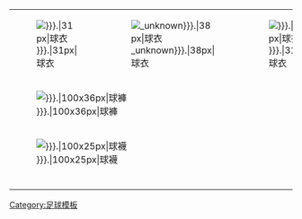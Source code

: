 {| cellspacing="0" cellpadding="0" style="background:#FFF; width:90px; margin:0 auto; text-align: center;"
|-
|bgcolor="#{{{leftarm|ffffff}}}"|[[File:kit left arm{{{pattern_la|}}}.{{{filetype|svg}}}|31px|球衣]]
|bgcolor="#{{{body|ffffff}}}"|[[File:kit body{{{pattern_b|_unknown}}}.{{{filetype|svg}}}|38px|球衣]]
|bgcolor="#{{{rightarm|ffffff}}}"|[[File:kit right arm{{{pattern_ra|}}}.{{{filetype|svg}}}|31px|球衣]]
|-
|bgcolor="#{{{shorts|ffffff}}}" colspan="3" height="36px" |[[File:kit shorts{{{pattern_sh|}}}.{{{filetype|svg}}}|100x36px|球褲]]
|-
|bgcolor="#{{{socks|ffffff}}}" colspan="3"|[[File:kit socks{{{pattern_so|}}}.{{{filetype|svg}}}|100x25px|球襪]]
|-
|colspan="3"|'''{{{title|球衣}}}'''
|}<noinclude>
[[Category:足球模板]]
</noinclude>